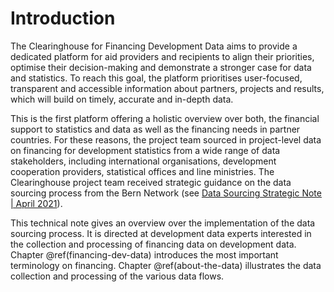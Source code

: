# Introduction

The Clearinghouse for Financing Development Data aims to provide a dedicated platform for aid 
providers and recipients to align their priorities, optimise their decision-making and demonstrate 
a stronger case for data and statistics. To reach this goal, the platform prioritises user-focused, 
transparent and accessible information about partners, projects and results, which will build on 
timely, accurate and in-depth data. 

This is the first platform offering a holistic overview over both, the financial support to statistics 
and data as well as the financing needs in partner countries. For these reasons, the project team 
sourced in project-level data on financing for development statistics from a wide range of data 
stakeholders, including international organisations, development cooperation providers, statistical 
offices and line ministries. The Clearinghouse project team received strategic guidance on the data 
sourcing process from the Bern Network (see [Data Sourcing Strategic Note | April 2021](https://smartdatafinance.org/storage/2021-09-29/KHIclbojuRz5L9b.pdf)). 

This technical note gives an overview over the implementation of the data sourcing process. It is 
directed at development data experts interested in the collection and processing of financing data 
on development data. Chapter \@ref(financing-dev-data) introduces the most important terminology on financing. Chapter 
\@ref(about-the-data) illustrates the data collection and processing of the various data flows.